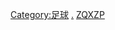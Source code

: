 {{hiddencat}}
{{Catnav|頁面分類|...|体育|球類運動|足球}}

[[Category:足球|Category:足球]]
[[Category:體育小作品|.]]
[[Category:小作品类别|ZQXZP]]